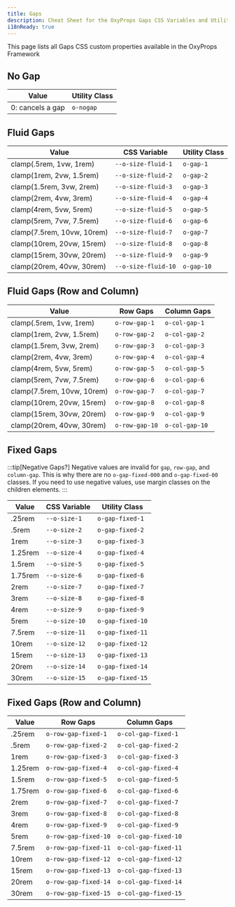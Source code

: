 ```yaml
---
title: Gaps
description: Cheat Sheet for the OxyProps Gaps CSS Variables and Utility Classes.
i18nReady: true
---
```



This page lists all Gaps CSS custom properties available in the OxyProps Framework

## No Gap

| Value            | Utility Class                                              |
| ---------------- | ---------------------------------------------------------- |
| 0: cancels a gap | <ClipboardCopy value="o-nogap">`o-nogap`</ClipboardCopy> |

## Fluid Gaps

| Value                      | CSS Variable                                                                      | Utility Class                                                |
| -------------------------- | --------------------------------------------------------------------------------- | ------------------------------------------------------------ |
| clamp(.5rem, 1vw, 1rem)    | <ClipboardCopy value="var(--o-size-fluid-1)">`--o-size-fluid-1`</ClipboardCopy>   | <ClipboardCopy value="o-gap-1">`o-gap-1`</ClipboardCopy>   |
| clamp(1rem, 2vw, 1.5rem)   | <ClipboardCopy value="var(--o-size-fluid-2)">`--o-size-fluid-2`</ClipboardCopy>   | <ClipboardCopy value="o-gap-2">`o-gap-2`</ClipboardCopy>   |
| clamp(1.5rem, 3vw, 2rem)   | <ClipboardCopy value="var(--o-size-fluid-3)">`--o-size-fluid-3`</ClipboardCopy>   | <ClipboardCopy value="o-gap-3">`o-gap-3`</ClipboardCopy>   |
| clamp(2rem, 4vw, 3rem)     | <ClipboardCopy value="var(--o-size-fluid-4)">`--o-size-fluid-4`</ClipboardCopy>   | <ClipboardCopy value="o-gap-4">`o-gap-4`</ClipboardCopy>   |
| clamp(4rem, 5vw, 5rem)     | <ClipboardCopy value="var(--o-size-fluid-5)">`--o-size-fluid-5`</ClipboardCopy>   | <ClipboardCopy value="o-gap-5">`o-gap-5`</ClipboardCopy>   |
| clamp(5rem, 7vw, 7.5rem)   | <ClipboardCopy value="var(--o-size-fluid-6)">`--o-size-fluid-6`</ClipboardCopy>   | <ClipboardCopy value="o-gap-6">`o-gap-6`</ClipboardCopy>   |
| clamp(7.5rem, 10vw, 10rem) | <ClipboardCopy value="var(--o-size-fluid-7)">`--o-size-fluid-7`</ClipboardCopy>   | <ClipboardCopy value="o-gap-7">`o-gap-7`</ClipboardCopy>   |
| clamp(10rem, 20vw, 15rem)  | <ClipboardCopy value="var(--o-size-fluid-8)">`--o-size-fluid-8`</ClipboardCopy>   | <ClipboardCopy value="o-gap-8">`o-gap-8`</ClipboardCopy>   |
| clamp(15rem, 30vw, 20rem)  | <ClipboardCopy value="var(--o-size-fluid-9)">`--o-size-fluid-9`</ClipboardCopy>   | <ClipboardCopy value="o-gap-9">`o-gap-9`</ClipboardCopy>   |
| clamp(20rem, 40vw, 30rem)  | <ClipboardCopy value="var(--o-size-fluid-10)">`--o-size-fluid-10`</ClipboardCopy> | <ClipboardCopy value="o-gap-10">`o-gap-10`</ClipboardCopy> |

## Fluid Gaps (Row and Column)

| Value                      | Row Gaps                                                             | Column Gaps                                                          |
| -------------------------- | -------------------------------------------------------------------- | -------------------------------------------------------------------- |
| clamp(.5rem, 1vw, 1rem)    | <ClipboardCopy value="o-row-gap-1">`o-row-gap-1`</ClipboardCopy>   | <ClipboardCopy value="o-col-gap-1">`o-col-gap-1`</ClipboardCopy>   |
| clamp(1rem, 2vw, 1.5rem)   | <ClipboardCopy value="o-row-gap-2">`o-row-gap-2`</ClipboardCopy>   | <ClipboardCopy value="o-col-gap-2">`o-col-gap-2`</ClipboardCopy>   |
| clamp(1.5rem, 3vw, 2rem)   | <ClipboardCopy value="o-row-gap-3">`o-row-gap-3`</ClipboardCopy>   | <ClipboardCopy value="o-col-gap-3">`o-col-gap-3`</ClipboardCopy>   |
| clamp(2rem, 4vw, 3rem)     | <ClipboardCopy value="o-row-gap-4">`o-row-gap-4`</ClipboardCopy>   | <ClipboardCopy value="o-col-gap-4">`o-col-gap-4`</ClipboardCopy>   |
| clamp(4rem, 5vw, 5rem)     | <ClipboardCopy value="o-row-gap-5">`o-row-gap-5`</ClipboardCopy>   | <ClipboardCopy value="o-col-gap-5">`o-col-gap-5`</ClipboardCopy>   |
| clamp(5rem, 7vw, 7.5rem)   | <ClipboardCopy value="o-row-gap-6">`o-row-gap-6`</ClipboardCopy>   | <ClipboardCopy value="o-col-gap-6">`o-col-gap-6`</ClipboardCopy>   |
| clamp(7.5rem, 10vw, 10rem) | <ClipboardCopy value="o-row-gap-7">`o-row-gap-7`</ClipboardCopy>   | <ClipboardCopy value="o-col-gap-7">`o-col-gap-7`</ClipboardCopy>   |
| clamp(10rem, 20vw, 15rem)  | <ClipboardCopy value="o-row-gap-8">`o-row-gap-8`</ClipboardCopy>   | <ClipboardCopy value="o-col-gap-8">`o-col-gap-8`</ClipboardCopy>   |
| clamp(15rem, 30vw, 20rem)  | <ClipboardCopy value="o-row-gap-9">`o-row-gap-9`</ClipboardCopy>   | <ClipboardCopy value="o-col-gap-9">`o-col-gap-9`</ClipboardCopy>   |
| clamp(20rem, 40vw, 30rem)  | <ClipboardCopy value="o-row-gap-10">`o-row-gap-10`</ClipboardCopy> | <ClipboardCopy value="o-col-gap-10">`o-col-gap-10`</ClipboardCopy> |

## Fixed Gaps

:::tip[Negative Gaps?]
Negative values are invalid for `gap`, `row-gap`, and `column-gap`. This is why there are no `o-gap-fixed-000` and `o-gap-fixed-00` classes. If you need to use negative values, use margin classes on the children elements.
:::

| Value   | CSS Variable                                                            | Utility Class                                                                |
| ------- | ----------------------------------------------------------------------- | ---------------------------------------------------------------------------- |
| .25rem  | <ClipboardCopy value="var(--o-size-1)">`--o-size-1`</ClipboardCopy>     | <ClipboardCopy value="o-gap-fixed-1">`o-gap-fixed-1`</ClipboardCopy>     |
| .5rem   | <ClipboardCopy value="var(--o-size-2)">`--o-size-2`</ClipboardCopy>     | <ClipboardCopy value="o-gap-fixed-2">`o-gap-fixed-2`</ClipboardCopy>     |
| 1rem    | <ClipboardCopy value="var(--o-size-3)">`--o-size-3`</ClipboardCopy>     | <ClipboardCopy value="o-gap-fixed-3">`o-gap-fixed-3`</ClipboardCopy>     |
| 1.25rem | <ClipboardCopy value="var(--o-size-4)">`--o-size-4`</ClipboardCopy>     | <ClipboardCopy value="o-gap-fixed-4">`o-gap-fixed-4`</ClipboardCopy>     |
| 1.5rem  | <ClipboardCopy value="var(--o-size-5)">`--o-size-5`</ClipboardCopy>     | <ClipboardCopy value="o-gap-fixed-5">`o-gap-fixed-5`</ClipboardCopy>     |
| 1.75rem | <ClipboardCopy value="var(--o-size-6)">`--o-size-6`</ClipboardCopy>     | <ClipboardCopy value="o-gap-fixed-6">`o-gap-fixed-6`</ClipboardCopy>     |
| 2rem    | <ClipboardCopy value="var(--o-size-7)">`--o-size-7`</ClipboardCopy>     | <ClipboardCopy value="o-gap-fixed-7">`o-gap-fixed-7`</ClipboardCopy>     |
| 3rem    | <ClipboardCopy value="var(--o-size-8)">`--o-size-8`</ClipboardCopy>     | <ClipboardCopy value="o-gap-fixed-8">`o-gap-fixed-8`</ClipboardCopy>     |
| 4rem    | <ClipboardCopy value="var(--o-size-9)">`--o-size-9`</ClipboardCopy>     | <ClipboardCopy value="o-gap-fixed-9">`o-gap-fixed-9`</ClipboardCopy>     |
| 5rem    | <ClipboardCopy value="var(--o-size-10)">`--o-size-10`</ClipboardCopy>   | <ClipboardCopy value="o-gap-fixed-10">`o-gap-fixed-10`</ClipboardCopy>   |
| 7.5rem  | <ClipboardCopy value="var(--o-size-11)">`--o-size-11`</ClipboardCopy>   | <ClipboardCopy value="o-gap-fixed-11">`o-gap-fixed-11`</ClipboardCopy>   |
| 10rem   | <ClipboardCopy value="var(--o-size-12)">`--o-size-12`</ClipboardCopy>   | <ClipboardCopy value="o-gap-fixed-12">`o-gap-fixed-12`</ClipboardCopy>   |
| 15rem   | <ClipboardCopy value="var(--o-size-13)">`--o-size-13`</ClipboardCopy>   | <ClipboardCopy value="o-gap-fixed-13">`o-gap-fixed-13`</ClipboardCopy>   |
| 20rem   | <ClipboardCopy value="var(--o-size-14)">`--o-size-14`</ClipboardCopy>   | <ClipboardCopy value="o-gap-fixed-14">`o-gap-fixed-14`</ClipboardCopy>   |
| 30rem   | <ClipboardCopy value="var(--o-size-15)">`--o-size-15`</ClipboardCopy>   | <ClipboardCopy value="o-gap-fixed-15">`o-gap-fixed-15`</ClipboardCopy>   |

## Fixed Gaps (Row and Column)

| Value                      | Row Gaps                                                             | Column Gaps                                                          |
| -------------------------- | -------------------------------------------------------------------- | -------------------------------------------------------------------- |
| .25rem    | <ClipboardCopy value="o-row-gap-fixed-1">`o-row-gap-fixed-1`</ClipboardCopy>   | <ClipboardCopy value="o-col-gap-fixed-1">`o-col-gap-fixed-1`</ClipboardCopy>   |
| .5rem     | <ClipboardCopy value="o-row-gap-fixed-2">`o-row-gap-fixed-2`</ClipboardCopy>   | <ClipboardCopy value="o-col-gap-fixed-2">`o-col-gap-fixed-2`</ClipboardCopy>   |
| 1rem      | <ClipboardCopy value="o-row-gap-fixed-3">`o-row-gap-fixed-3`</ClipboardCopy>   | <ClipboardCopy value="o-col-gap-fixed-3">`o-col-gap-fixed-3`</ClipboardCopy>   |
| 1.25rem   | <ClipboardCopy value="o-row-gap-fixed-4">`o-row-gap-fixed-4`</ClipboardCopy>   | <ClipboardCopy value="o-col-gap-fixed-4">`o-col-gap-fixed-4`</ClipboardCopy>   |
| 1.5rem    | <ClipboardCopy value="o-row-gap-fixed-5">`o-row-gap-fixed-5`</ClipboardCopy>   | <ClipboardCopy value="o-col-gap-fixed-5">`o-col-gap-fixed-5`</ClipboardCopy>   |
| 1.75rem   | <ClipboardCopy value="o-row-gap-fixed-6">`o-row-gap-fixed-6`</ClipboardCopy>   | <ClipboardCopy value="o-col-gap-fixed-6">`o-col-gap-fixed-6`</ClipboardCopy>   |
| 2rem      | <ClipboardCopy value="o-row-gap-fixed-7">`o-row-gap-fixed-7`</ClipboardCopy>   | <ClipboardCopy value="o-col-gap-fixed-7">`o-col-gap-fixed-7`</ClipboardCopy>   |
| 3rem      | <ClipboardCopy value="o-row-gap-fixed-8">`o-row-gap-fixed-8`</ClipboardCopy>   | <ClipboardCopy value="o-col-gap-fixed-8">`o-col-gap-fixed-8`</ClipboardCopy>   |
| 4rem      | <ClipboardCopy value="o-row-gap-fixed-9">`o-row-gap-fixed-9`</ClipboardCopy>   | <ClipboardCopy value="o-col-gap-fixed-9">`o-col-gap-fixed-9`</ClipboardCopy>   |
| 5rem      | <ClipboardCopy value="o-row-gap-fixed-10">`o-row-gap-fixed-10`</ClipboardCopy> | <ClipboardCopy value="o-col-gap-fixed-10">`o-col-gap-fixed-10`</ClipboardCopy> |
| 7.5rem    | <ClipboardCopy value="o-row-gap-fixed-11">`o-row-gap-fixed-11`</ClipboardCopy> | <ClipboardCopy value="o-col-gap-fixed-11">`o-col-gap-fixed-11`</ClipboardCopy> |
| 10rem     | <ClipboardCopy value="o-row-gap-fixed-12">`o-row-gap-fixed-12`</ClipboardCopy> | <ClipboardCopy value="o-col-gap-fixed-12">`o-col-gap-fixed-12`</ClipboardCopy> |
| 15rem     | <ClipboardCopy value="o-row-gap-fixed-13">`o-row-gap-fixed-13`</ClipboardCopy> | <ClipboardCopy value="o-col-gap-fixed-13">`o-col-gap-fixed-13`</ClipboardCopy> |
| 20rem     | <ClipboardCopy value="o-row-gap-fixed-14">`o-row-gap-fixed-14`</ClipboardCopy> | <ClipboardCopy value="o-col-gap-fixed-14">`o-col-gap-fixed-14`</ClipboardCopy> |
| 30rem     | <ClipboardCopy value="o-row-gap-fixed-15">`o-row-gap-fixed-15`</ClipboardCopy> | <ClipboardCopy value="o-col-gap-fixed-15">`o-col-gap-fixed-15`</ClipboardCopy> |


